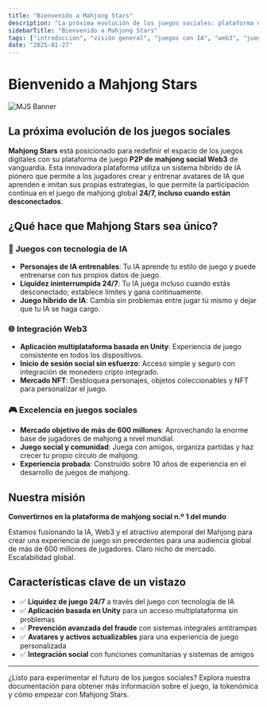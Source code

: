 ```yaml
---
title: "Bienvenido a Mahjong Stars"
description: "La próxima evolución de los juegos sociales: plataforma de mahjong Web3 con tecnología de IA y juego 24/7"
sidebarTitle: "Bienvenido a Mahjong Stars"
tags: ["introducción", "visión general", "juegos con IA", "web3", "juegos sociales"]
date: "2025-01-27"
---
```



# Bienvenido a Mahjong Stars

![MJS Banner](/static/images/banner.png)

## La próxima evolución de los juegos sociales

**Mahjong Stars** está posicionado para redefinir el espacio de los juegos digitales con su plataforma de juego **P2P de mahjong social Web3** de vanguardia. Esta innovadora plataforma utiliza un sistema híbrido de IA pionero que permite a los jugadores crear y entrenar avatares de IA que aprenden e imitan sus propias estrategias, lo que permite la participación continua en el juego de mahjong global **24/7, incluso cuando están desconectados**.

## ¿Qué hace que Mahjong Stars sea único?

### 🤖 Juegos con tecnología de IA
- **Personajes de IA entrenables**: Tu IA aprende tu estilo de juego y puede entrenarse con tus propios datos de juego.
- **Liquidez ininterrumpida 24/7**: Tu IA juega incluso cuando estás desconectado; establece límites y gana continuamente.
- **Juego híbrido de IA**: Cambia sin problemas entre jugar tú mismo y dejar que tu IA se haga cargo.


### 🌐 Integración Web3
- **Aplicación multiplataforma basada en Unity**: Experiencia de juego consistente en todos los dispositivos.
- **Inicio de sesión social sin esfuerzo**: Acceso simple y seguro con integración de monedero cripto integrado.
- **Mercado NFT**: Desbloquea personajes, objetos coleccionables y NFT para personalizar el juego.

### 🎮 Excelencia en juegos sociales
- **Mercado objetivo de más de 600 millones**: Aprovechando la enorme base de jugadores de mahjong a nivel mundial.
- **Juego social y comunidad**: Juega con amigos, organiza partidas y haz crecer tu propio círculo de mahjong.
- **Experiencia probada**: Construido sobre 10 años de experiencia en el desarrollo de juegos de mahjong.

## Nuestra misión

**Convertirnos en la plataforma de mahjong social n.º 1 del mundo**

Estamos fusionando la IA, Web3 y el atractivo atemporal del Mahjong para crear una experiencia de juego sin precedentes para una audiencia global de más de 600 millones de jugadores. Claro nicho de mercado. Escalabilidad global.

## Características clave de un vistazo

- ✅ **Liquidez de juego 24/7** a través del juego con tecnología de IA
- ✅ **Aplicación basada en Unity** para un acceso multiplataforma sin problemas
- ✅ **Prevención avanzada del fraude** con sistemas integrales antitrampas
- ✅ **Avatares y activos actualizables** para una experiencia de juego personalizada
- ✅ **Integración social** con funciones comunitarias y sistemas de amigos

---

¿Listo para experimentar el futuro de los juegos sociales? Explora nuestra documentación para obtener más información sobre el juego, la tokenómica y cómo empezar con Mahjong Stars.